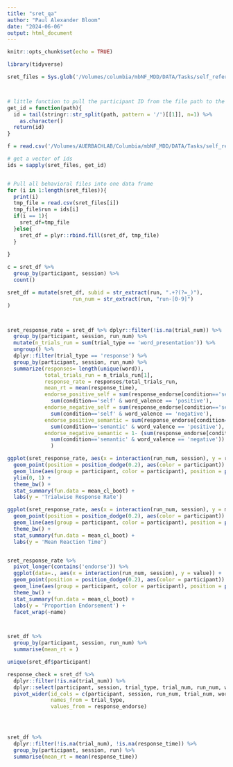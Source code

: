 ```yaml
---
title: "sret_qa"
author: "Paul Alexander Bloom"
date: "2024-06-06"
output: html_document
---
```


```r
knitr::opts_chunk$set(echo = TRUE)
```

```r
library(tidyverse)

sret_files = Sys.glob('/Volumes/columbia/mbNF_MDD/DATA/Tasks/self_reference/sub-remind*/*.csv')



# little function to pull the participant ID from the file path to the  file
get_id = function(path){ 
  id = tail(stringr::str_split(path, pattern = '/')[[1]], n=1) %>% 
    as.character()
  return(id)
}

f = read.csv('/Volumes/AUERBACHLAB/Columbia/mbNF_MDD/DATA/Tasks/self_reference/sub-remind2018/sub-remind2018_ses-nf_task-selfref_run-2_events.csv')

# get a vector of ids
ids = sapply(sret_files, get_id)


# Pull all behavioral files into one data frame
for (i in 1:length(sret_files)){
  print(i)
  tmp_file = read.csv(sret_files[i])
  tmp_file$run = ids[i]
  if(i == 1){
    sret_df=tmp_file
  }else{
    sret_df = plyr::rbind.fill(sret_df, tmp_file)
  }
  
}

c = sret_df %>%
  group_by(participant, session) %>%
  count()
```

```r

sret_df = mutate(sret_df, subid = str_extract(run, ".+?(?=_)"),
                     run_num = str_extract(run, "run-[0-9]")
)



sret_response_rate = sret_df %>% dplyr::filter(!is.na(trial_num)) %>%
  group_by(participant, session, run_num) %>%
  mutate(n_trials_run = sum(trial_type == 'word_presentation')) %>%
  ungroup() %>%
  dplyr::filter(trial_type == 'response') %>%
  group_by(participant, session, run_num) %>%
  summarize(responses= length(unique(word)),
            total_trials_run = n_trials_run[1],
            response_rate = responses/total_trials_run,
            mean_rt = mean(response_time),
            endorse_positive_self = sum(response_endorse[condition=='self' & word_valence == 'positive'])/
              sum(condition=='self' & word_valence == 'positive'),
            endorse_negative_self = sum(response_endorse[condition=='self' & word_valence == 'negative'])/
              sum(condition=='self' & word_valence == 'negative'),
            endorse_positive_semantic = sum(response_endorse[condition=='semantic' & word_valence == 'positive'])/
              sum(condition=='semantic' & word_valence == 'positive'),
            endorse_negative_semantic = 1- (sum(response_endorse[condition=='semantic' & word_valence == 'negative'])/
              sum(condition=='semantic' & word_valence == 'negative'))
              )

ggplot(sret_response_rate, aes(x = interaction(run_num, session), y = response_rate)) +
  geom_point(position = position_dodge(0.2), aes(color = participant)) + 
  geom_line(aes(group = participant, color = participant), position = position_dodge(0.2)) +
  ylim(0, 1) +
  theme_bw() +
  stat_summary(fun.data = mean_cl_boot) +
  labs(y = 'Trialwise Response Rate')

ggplot(sret_response_rate, aes(x = interaction(run_num, session), y = mean_rt)) +
  geom_point(position = position_dodge(0.2), aes(color = participant)) + 
  geom_line(aes(group = participant, color = participant), position = position_dodge(0.2)) +
  theme_bw() +
  stat_summary(fun.data = mean_cl_boot) +
  labs(y = 'Mean Reaction Time')


sret_response_rate %>%
  pivot_longer(contains('endorse')) %>%
  ggplot(data=., aes(x = interaction(run_num, session), y = value)) +
  geom_point(position = position_dodge(0.2), aes(color = participant)) + 
  geom_line(aes(group = participant, color = participant), position = position_dodge(0.2)) +
  theme_bw() +
  stat_summary(fun.data = mean_cl_boot) +
  labs(y = 'Proportion Endorsement') +
  facet_wrap(~name)



sret_df %>%
  group_by(participant, session, run_num) %>%
  summarise(mean_rt = )

unique(sret_df$participant)
```


```r
response_check = sret_df %>%
  dplyr::filter(!is.na(trial_num)) %>%
  dplyr::select(participant, session, trial_type, trial_num, run_num, word, response_endorse) %>%
  pivot_wider(id_cols = c(participant, session, run_num, trial_num, word), 
              names_from = trial_type, 
              values_from = response_endorse)




sret_df %>%
  dplyr::filter(!is.na(trial_num), !is.na(response_time)) %>%
  group_by(participant, session, run) %>%
  summarise(mean_rt = mean(response_time))

```
